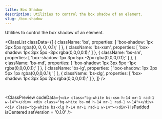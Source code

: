 ```yaml
---
title: Box Shadow
description: Utilities to control the box shadow of an element.
slug: /box-shadow
---
```



Utilities to control the box shadow of an element.

<ClassList
  classData={[
    {
      className: 'bs',
      properties: [
        'box-shadow: 1px 3px 5px rgba(0, 0, 0, 0.1);'
      ]
    },
    {
      className: 'bs-xsm',
      properties: [
        'box-shadow: 1px 3px 5px -3px rgba(0,0,0,0.1);'
      ]
    },
    {
      className: 'bs-sm',
      properties: [
        'box-shadow: 1px 3px 5px -2px rgba(0,0,0,0.1);'
      ]
    },
    {
      className: 'bs-md',
      properties: [
        'box-shadow: 1px 3px 5px -1px rgba(0,0,0,0.1);'
      ]
    },
    {
      className: 'bs-lg',
      properties: [
        'box-shadow: 1px 3px 5px 1px rgba(0,0,0,0.1);'
      ]
    },
    {
      className: 'bs-xlg',
      properties: [
        'box-shadow: 1px 3px 5px 2px rgba(0,0,0,0.1);'
      ]
    },
  ]}
/>

<br />

<ClassPreview
  codeData={`<div class="bg-white bs-xsm h-14 mr-1 rad-1 w-14"></div>
    <div class="bg-white bs-md h-14 mr-1 rad-1 w-14"></div>
    <div class="bg-white bs-xlg h-14 mr-1 rad-1 w-14"></div>`}
  isPadded
  isCentered
  setVersion = '0.1.0'
/>